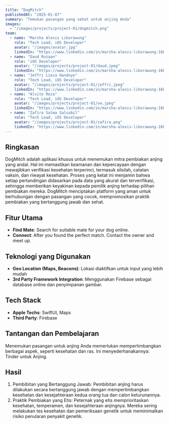 ```yaml
---
title: "DogMitch"
publishedAt: "2025-01-07"
summary: "Temukan pasangan yang sehat untuk anjing Anda"
images:
  - "/images/projects/project-01/dogmitch.png"
team:
  - name: "Marsha Alexis Likorawung"
    role: "Tech Lead, iOS Developer"
    avatar: "/images/avatar.jpg"
    linkedIn: "https://www.linkedin.com/in/marsha-alexis-likorawung-16b13a267/"
  - name: "Daud Rozaan"
    role: "iOS Developer"
    avatar: "/images/projects/project-01/daud.jpeg"
    linkedIn: "https://www.linkedin.com/in/marsha-alexis-likorawung-16b13a267/"
  - name: "Jeffri Lieca Handoyo"
    role: "Tech Lead, iOS Developer"
    avatar: "/images/projects/project-01/jeffri.jpeg"
    linkedIn: "https://www.linkedin.com/in/marsha-alexis-likorawung-16b13a267/"
  - name: "Alvito Reza"
    role: "Tech Lead, iOS Developer"
    avatar: "/images/projects/project-01/ve.jpeg"
    linkedIn: "https://www.linkedin.com/in/marsha-alexis-likorawung-16b13a267/"
  - name: "Zafira Salma Salsabil"
    role: "Tech Lead, iOS Developer"
    avatar: "/images/projects/project-01/zafira.png"
    linkedIn: "https://www.linkedin.com/in/marsha-alexis-likorawung-16b13a267/"
---
```


## Ringkasan

DogMitch adalah aplikasi khusus untuk menemukan mitra pembiakan anjing yang andal. Hal ini memastikan keamanan dan kepercayaan dengan mewajibkan verifikasi kesehatan terperinci, termasuk silsilah, catatan vaksin, dan riwayat kesehatan. Proses yang ketat ini menjamin bahwa setiap pertandingan didasarkan pada data yang akurat dan terverifikasi, sehingga memberikan keyakinan kepada pemilik anjing terhadap pilihan pembiakan mereka. DogMitch menciptakan platform yang aman untuk berhubungan dengan pasangan yang cocok, mempromosikan praktik pembiakan yang bertanggung jawab dan sehat.

## Fitur Utama

- **Find Mate**: Search for suitable mate for your dog online. 
- **Connect**: After you found the perfect match. Contact the owner and meet up. 

## Teknologi yang Digunakan

- **Geo Location (Maps, Beacons)**: Lokasi diaktifkan untuk input yang lebih mudah
- **3rd Party Framework Integration**: Menggunakan Firebase sebagai database online dan penyimpanan gambar.

## Tech Stack

- **Apple Techs**: SwiftUI, Maps
- **Third Party**: Firebase

## Tantangan dan Pembelajaran

Menemukan pasangan untuk anjing Anda memerlukan mempertimbangkan berbagai aspek, seperti kesehatan dan ras. Ini menyederhanakannya: Tinder untuk Anjing.

## Hasil

1. Pembibitan yang Bertanggung Jawab: Pembibitan anjing harus dilakukan secara bertanggung jawab dengan mempertimbangkan kesehatan dan kesejahteraan kedua orang tua dan calon keturunannya.
2. Praktik Pembiakan yang Etis: Peternak yang etis memprioritaskan kesehatan, temperamen, dan kesejahteraan anjingnya. Mereka sering melakukan tes kesehatan dan pemeriksaan genetik untuk meminimalkan risiko penularan penyakit genetik.